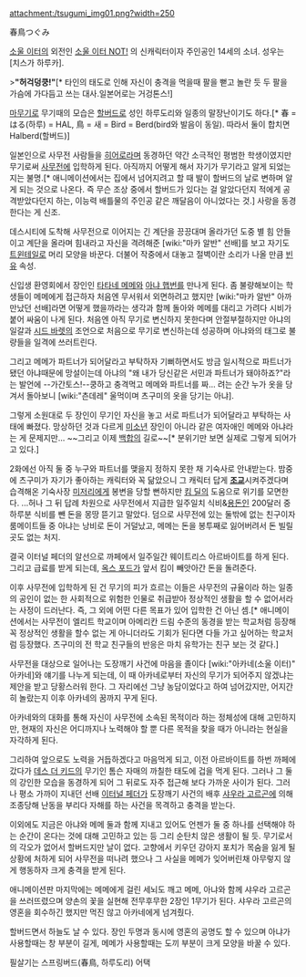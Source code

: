 attachment:/tsugumi_img01.png?width=250

春鳥つぐみ

[[소울 이터(만화)|소울 이터]]의 외전인 [[소울 이터 NOT!]] 의 신캐릭터이자 주인공인 14세의 소녀. 성우는 [치스가 하루카].

>'''"허걱덩쿵!"'''[* 타인의 태도로 인해 자신이 충격을 먹을때 팔을 뻗고 놀란 듯 두 팔을 가슴에 가다듬고 쓰는 대사.일본어로는 거겅톤스!]

[[마무기]]로 무기때의 모습은 [[할버드]]로 성인 하루도리와 일종의 말장난이기도 하다.[* 春 = はる(하루) = HAL, 鳥 = 새 = Bird = Berd(bird와 발음이 동일). 따라서 둘이 합치면 Halberd(할버드)]

일본인으로 사무전 사람들을 [[히어로]]라며 동경하던 약간 소극적인 평범한 학생이였지만 무기로써 [[사무전]]에 입학하게 된다. 아직까지 어떻게 해서 자기가 무기라고 알게 되었는지는 불명.[* 애니메이션에서는 집에서 넘어지려고 할 때 발이 할버드의 날로 변하며 알게 되는 것으로 나온다. 즉 무슨 조상 중에서 할버드가 있다는 걸 알았다던지 적에게 공격받았다던지 하는, 이능력 배틀물의 주인공 같은 깨달음이 아니었다는 것.] 사랑을 동경한다는 게 신조.

데스시티에 도착해 사무전으로 이어지는 긴 계단을 끙끙대며 올라가던 도중 별 힘 안들이고 계단을 올라며 힘내라고 자신을 격려해준 [wiki:"마카 알반" 선배]를 보고 자기도 [[트윈테일]]로 머리 모양을 바꾼다. 더불어 작중에서 대놓고 절벽이란 소리가 나올 만큼 [[빈유]] 속성.

신입생 환영회에서 장인인 [[타타네 메메]]와 [[아냐 햅번]]를 만나게 된다. 좀 불량해보이는 학생들이 메메에게 접근하자 처음엔 무서워서 외면하려고 했지만 [wiki:"마카 알반" 아까 만났던 선배]라면 어떻게 했을까라는 생각과 함께 돌아와 메메를 대리고 가려다 시비가 붙어 싸움이 나게 된다. 처음엔 아직 무기로 변신하지 못한다며 안절부절하지만 아냐의 일갈과 [[시드 바렛]]의 조언으로 처음으로 무기로 변신하는데 성공하며 아냐와의 태그로 불량들을 일격에 쓰러트린다.

그리고 메메가 파트너가 되어달라고 부탁하자 기뻐하면서도 방금 일시적으로 파트너가 됐던 아냐때문에 망설이는데 아냐의 "왜 내가 당신같은 서민과 파트너가 돼야하죠?"라는 발언에 --가간토스!--쿵하고 충격먹고 메메와 파트너를 짜... 려는 순간 누가 옷을 당겨서 돌아보니 [wiki:"츤데레" 울먹이며 츠구미의 옷을 당기는 아냐].

그렇게 소원대로 두 장인이 무기인 자신을 놓고 서로 파트너가 되어달라고 부탁하는 사태에 빠졌다. 망상하던 것과 다르게 [[미소년]] 장인이 아니라 같은 여자애인 메메와 아냐라는 게 문제지만... ~~그리고 이제 [[백합]]의 길로~~[* 분위기만 보면 실제로 그렇게 되어가고 있다.]

2화에선 아직 둘 중 누구와 파트너를 맺을지 정하지 못한 채 기숙사로 안내받는다. 밤중에 츠구미가 자기가 좋아하는 캐릭터와 꼭 닮았으니 그 캐릭터 답게 '''[[조교]]'''시켜주겠다며 습격해온 기숙사장 [[미저리]]에게 봉변을 당할 뻔하지만 [[킴 딜]]의 도움으로 위기를 모면한다. ...허나 그 뒤 답례 차원으로 사무전에서 지급한 일주일치 식비&[[용돈]]인 200달러 중 하루분 식비를 뺀 돈을 몽땅 뜯기고 말았다. 덤으로 사무전에 있는 둘밖에 없는 친구이자 룸메이트들 중 아냐는 낭비로 돈이 거덜났고, 메메는 돈을 봉투째로 잃어버려서 돈 빌릴 곳도 없는 처지.

결국 이터널 페더의 알선으로 까페에서 일주일간 웨이트리스 아르바이트를 하게 된다. 그리고 급료를 받게 되는데, [[옥스 포드]]가 앞서 킴이 빼앗아간 돈을 돌려준다. 

이후 사무전에 입학하게 된 건 무기의 피가 흐르는 이들은 사무전의 규율이라 하는 일종의 공인이 없는 한 사회적으로 위험한 인물로 취급받아 정상적인 생활을 할 수 없어서라는 사정이 드러난다. 즉, 그 외에 어떤 다른 목표가 있어 입학한 건 아닌 셈.[* 애니메이션에서는 사무전이 엘리트 학교이며 아메리칸 드림 수준의 동경을 받는 학교처럼 등장해 꼭 정상적인 생활을 할수 없는 게 아니더라도 기회가 된다면 다들 가고 싶어하는 학교처럼 등장했다. 츠구미의 전 학교 친구들의 반응은 마치 유학가는 친구 보는 것 같다.]

사무전을 대상으로 일어나는 도장깨기 사건에 마음을 졸이다 [wiki:"아카네(소울 이터)" 아카네]와 얘기를 나누게 되는데, 이 때 아카네로부터 자신의 무기가 되어주지 않겠냐는 제안을 받고 당황스러워 한다. 그 자리에선 그냥 농담이었다고 하여 넘어갔지만, 어지간히 놀랐는지 이후 아카네의 꿈까지 꾸게 된다.

아카네와의 대화를 통해 자신이 사무전에 소속된 목적이라 하는 정체성에 대해 고민하지만, 현재의 자신은 어디까지나 노력해야 할 뿐 다른 목적을 찾을 때가 아니라는 현실을 자각하게 된다.

그리하여 앞으로도 노력을 거듭하겠다고 마음먹게 되고, 이전 아르바이트를 하번 까페에 갔다가 [[데스 더 키드]]의 무기인 톰슨 자매의 까칠한 태도에 겁을 먹게 된다. 그러나 그 둘의 강인한 모습을 동경하게 되어 그 뒤로도 자주 접근해 보다 가까운 사이가 된다. 그러나 평소 가까이 지내던 선배 [[이터널 페더]]가 도장깨기 사건의 배후 [[샤우라 고르곤]]에 의해 조종당해 난동을 부리다 자해를 하는 사건을 목격하고 충격을 받는다. 

이외에도 지금은 아냐와 메메 둘과 함께 지내고 있어도 언젠가 둘 중 하나를 선택해야 하는 순간이 온다는 것에 대해 고민하고 있는 등 그리 순탄치 않은 생활이 될 듯. 무기로서의 각오가 없어서 할버드지만 날이 없다. 고향에서 키우던 강아지 포치가 목숨을 잃게 될 상황에 처하게 되어 사무전을 떠나려 했으나 그 사실을 메메가 잊어버린채 아무렇지 않게 행동하자 크게 충격을 받게 된다.

애니메이션판 마지막에는 메메에게 걸린 세뇌도 깨고 메메, 아냐와 함께 샤우라 고르곤을 쓰러뜨렸으며 양손의 꽃을 실현해 전무후무한 2장인 1무기가 된다. 샤우라 고르곤의 영혼을 회수하긴 했지만 먹진 않고 아카네에게 넘겨줬다.

할버드면서 하늘도 날 수 있다. 장인 두명과 동시에 영혼의 공명도 할 수 있으며 아냐가 사용할때는 창 부분이 길게, 메메가 사용할때는 도끼 부분이 크게 모양을 바꿀 수 있다.

필살기는 스프링버드(春鳥, 하루도리) 어택
